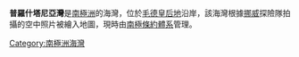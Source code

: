 '''普羅什塔尼亞灣'''是[[南極洲|南極洲]]的海灣，位於[[毛德皇后地|毛德皇后地]]沿岸，該海灣根據[[挪威|挪威]]探險隊拍攝的空中照片被繪入地圖，現時由[[南極條約體系|南極條約體系]]管理。

{{coord|70|10|S|4|20|E|display=title}}

{{Antarctica-geo-stub}}
[[Category:南極洲海灣|Category:南極洲海灣]]